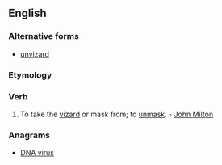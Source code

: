 ==English==

===Alternative forms===
* [[unvizard]]

===Etymology===
{{prefix|un|vizard|lang=en}}

===Verb===
{{en-verb}}

# {{context|obsolete|lang=en}} To take the [[vizard]] or mask from; to [[unmask]]. - [[w:John Milton|John Milton]]

===Anagrams===
* [[DNA virus#English|DNA virus]]